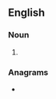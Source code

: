 {{also|hang-ups}}
==English==

===Noun===
{{head|en|noun form}}

# {{plural of|en|hangup}}

===Anagrams===
* {{anagrams|en|a=aghnpsu|hangs up|uphangs}}